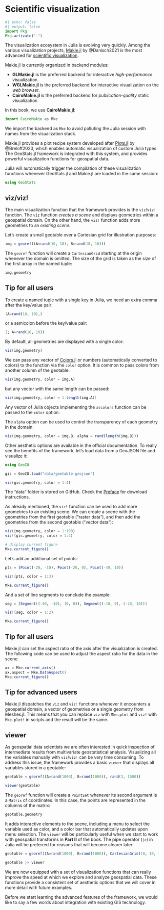 # Scientific visualization

```julia
#| echo: false
#| output: false
import Pkg
Pkg.activate(".")
```

The visualization ecosystem in Julia is evolving very quickly. Among the various
visualization projects, [Makie.jl](https://github.com/MakieOrg/Makie.jl) by
@Danisch2021 is the most advanced for
[scientific visualization](https://en.wikipedia.org/wiki/Scientific_visualization).

Makie.jl is currently organized in backend modules:

- **GLMakie.jl** is the preferred backend for interactive *high-performance* visualization.
- **WGLMakie.jl** is the preferred backend for interactive visualization on the *web browser*.
- **CairoMakie.jl** is the preferred backend for *publication-quality* static visualization.

In this book, we use **CairoMakie.jl**:

```julia
import CairoMakie as Mke
```

::: {.callout-note}

We import the backend as `Mke` to avoid polluting the Julia
session with names from the visualization stack.

:::

Makie.jl provides a plot recipe system developed after
[Plots.jl](https://github.com/JuliaPlots/Plots.jl) by @Breloff2023,
which enables automatic visualization of custom Julia types.
The GeoStats.jl framework is integrated with this system,
and provides powerful visualization functions for geospatial
data.

Julia will automatically trigger the compilation of these
visualization functions whenever GeoStats.jl and Makie.jl
are loaded in the same session:

```julia
using GeoStats
```

## viz/viz!

The main visualization function that the framework provides is the
`viz`/`viz!` function. The `viz` function *creates a scene* and displays
geometries within a geospatial domain. On the other hand, the `viz!`
function adds more geometries to an *existing scene*.

Let's create a small geotable over a Cartesian grid for illustration purposes:

```julia
img = georef((A=rand(10, 10), B=rand(10, 10)))
```

::: {.callout-note}

The `georef` function will create a `CartesianGrid` starting at the
origin whenever the domain is omitted. The size of the grid is taken
as the size of the first array in the named tuple:

```julia
img.geometry
```

:::

::: {.callout-note}

## Tip for all users

To create a named tuple with a single key in Julia, we need an
extra comma after the key/value pair:

```julia
(A=rand(10, 10),)
```

or a semicolon before the key/value pair:

```julia
(; A=rand(10, 10))
```

:::

By default, all geometries are displayed with a single color:

```julia
viz(img.geometry)
```

We can pass any vector of [Colors.jl](https://github.com/JuliaGraphics/Colors.jl)
or numbers (automatically converted to colors) to the function via the `color`
option. It is common to pass colors from another column of the geotable:

```julia
viz(img.geometry, color = img.A)
```

but any vector with the same length can be passed:

```julia
viz(img.geometry, color = 1:length(img.A))
```

::: {.callout-note}

Any vector of Julia objects implementing the `ascolors` function can be
passed to the `color` option.

:::

The `alpha` option can be used to control the transparency of each geometry
in the domain:

```julia
viz(img.geometry, color = img.B, alpha = rand(length(img.B)))
```

Other aesthetic options are available in the official documentation.
To really see the benefits of the framework, let's load data from a
GeoJSON file and visualize it:

```julia
using GeoIO

gis = GeoIO.load("data/geotable.geojson")

viz(gis.geometry, color = 1:4)
```

::: {.callout-note}

The "data" folder is stored on GitHub.
Check the [Preface](preface.qmd) for download instructions.

:::

As already mentioned, the `viz!` function can be used to add more
geometries to an existing scene. We can create a scene with the
geometries from the first geotable ("raster data"), and then add
the geometries from the second geotable ("vector data"):

```julia
viz(img.geometry, color = 1:100)
viz!(gis.geometry, color = 1:4)

# display current figure
Mke.current_figure()
```

Let's add an additional set of points:

```julia
pts = [Point(-20, -10), Point(-20, 0), Point(-40, 10)]

viz!(pts, color = 1:3)

Mke.current_figure()
```

And a set of line segments to conclude the example:

```julia
seg = [Segment((-40, -10), (0, 0)), Segment((-40, 0), (-20, 10))]

viz!(seg, color = 1:2)

Mke.current_figure()
```

::: {.callout-note}

## Tip for all users

Makie.jl can set the aspect ratio of the axis after the visualization is created.
The following code can be used to adjust the aspect ratio for the data in the scene:

```julia
ax = Mke.current_axis()
ax.aspect = Mke.DataAspect()
Mke.current_figure()
```

:::

::: {.callout-note}

## Tip for advanced users

Makie.jl dispatches the `viz` and `viz!` functions whenever it encounters
a geospatial domain, a vector of geometries or a single geometry from Meshes.jl.
This means that you can replace `viz` with `Mke.plot` and `viz!` with `Mke.plot!`
in scripts and the result will be the same.

:::

## viewer

As geospatial data scientists we are often interested in quick inspection
of intermediate results from multivariate geostatistical analysis. Visualizing
all the variables manually with `viz`/`viz!` can be very time consuming.
To address this issue, the framework provides a basic `viewer` that displays
all variables stored in a geotable:

```julia
geotable = georef((A=rand(1000), B=rand(1000)), rand(3, 1000))

viewer(geotable)
```

::: {.callout-note}

The `georef` function will create a `PointSet` whenever its second argument
is a `Matrix` of coordinates. In this case, the points are represented in the
columns of the matrix:

```julia
geotable.geometry
```

:::

It adds interactive elements to the scene, including a menu to select the
variable used as color, and a color bar that automatically updates upon
menu selection. The `viewer` will be particularly useful when we start to
work with geospatial transforms in **Part II** of the book. The pipe
operator (`|>`) in Julia will be preferred for reasons that will become
clearer later:

```julia
geotable = georef((A=rand(1000), B=rand(1000)), CartesianGrid(10, 10, 10))

geotable |> viewer
```

We are now equipped with a set of visualization functions that can
really improve the speed at which we explore and analyze geospatial data.
These functions provide a consistent set of aesthetic options that we
will cover in more detail with future examples.

Before we start learning the advanced features of the framework, we would
like to say a few words about integration with existing GIS technology.